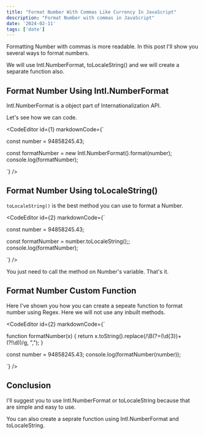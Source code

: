 ```yaml
---
title: "Format Number With Commas Like Currency In JavaScript"
description: "Format Number with commas in JavaScript"
date: '2024-02-11'
tags: ['date']
---
```


Formatting Number with commas is more readable. In this post I'll
show you several ways to format numbers.

We will use Intl.NumberFormat, toLocaleString() and we will create a separate
function also.

## Format Number Using Intl.NumberFormat

Intl.NumberFormat is a object part of Internationalization API.

Let's see how we can code.

<CodeEditor id={1} markdownCode={`

const number = 94858245.43;

const formatNumber = new Intl.NumberFormat().format(number);
console.log(formatNumber);

`} />

## Format Number Using toLocaleString()

`toLocaleString()` is the best method you can use to format a Number.

<CodeEditor id={2} markdownCode={`

const number = 94858245.43;

const formatNumber = number.toLocaleString();;
console.log(formatNumber);

`} />

You just need to call the method on Number's variable. That's it.

## Format Number Custom Function

Here I've shown you how you can create a sepeate function to format number using Regex. Here we will not 
use any inbuilt methods.

<CodeEditor id={2} markdownCode={`

function formatNumber(x) {
  return x.toString().replace(/\B(?=(\d{3})+(?!\d))/g, ",");
}

const number = 94858245.43;
console.log(formatNumber(number));


`} />

## Conclusion

I'll suggest you to use Intl.NumberFormat or toLocaleString because that are simple and easy to use.

You can also create a seprate function using Intl.NumberFormat and toLocaleString.